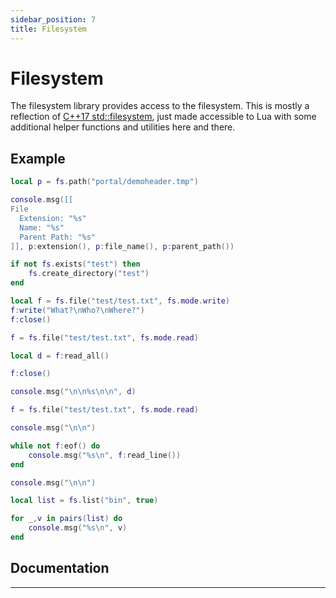 ```yaml
---
sidebar_position: 7
title: Filesystem
---
```



# Filesystem

The filesystem library provides access to the filesystem. This is mostly a reflection of [C++17 std::filesystem](https://en.cppreference.com/w/cpp/filesystem),
just made accessible to Lua with some additional helper functions and utilities here and there.

## Example

```lua title="portal/lua/scripts/filesystem_example.lua"
local p = fs.path("portal/demoheader.tmp")

console.msg([[
File
  Extension: "%s"
  Name: "%s"
  Parent Path: "%s"
]], p:extension(), p:file_name(), p:parent_path())

if not fs.exists("test") then
    fs.create_directory("test")
end

local f = fs.file("test/test.txt", fs.mode.write)
f:write("What?\nWho?\nWhere?")
f:close()

f = fs.file("test/test.txt", fs.mode.read)

local d = f:read_all()

f:close()

console.msg("\n\n%s\n\n", d)

f = fs.file("test/test.txt", fs.mode.read)

console.msg("\n\n")

while not f:eof() do
    console.msg("%s\n", f:read_line())
end

console.msg("\n\n")

local list = fs.list("bin", true)

for _,v in pairs(list) do
    console.msg("%s\n", v)
end
```

## Documentation

---

<Documentation />